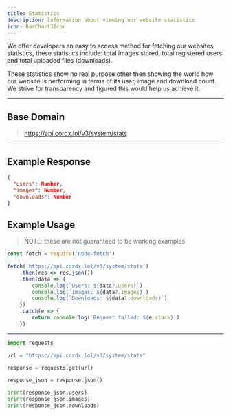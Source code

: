```yaml
---
title: Statistics
description: Information about viewing our website statistics
icon: BarChart3Icon
---
```


We offer developers an easy to access method for fetching our
websites statistics, these statistics include: total images stored,
total registered users and total uploaded files (downloads).

These statistics show no real purpose other then showing the world
how our website is performing in terms of its user, image and download
count. We strive for transparency and figured this would help us achieve it.

---

## Base Domain

> https://api.cordx.lol/v3/system/stats

---

## Example Response

```json title="200 | OK"
{
  "users": Number,
  "images": Number,
  "downloads": Number
}
```

## Example Usage

> NOTE: these are not guaranteed to be working examples

```js title="Javascript | node-fetch"
const fetch = require('node-fetch')

fetch('https://api.cordx.lol/v3/system/stats')
    .then(res => res.json())
    .then(data => {
        console.log(`Users: ${data?.users}`)
        console.log(`Images: ${data?.images}`)
        console.log(`Downloads: ${data?.downloads}`)
    })
    .catch(e => {
        return console.log(`Request failed: ${e.stack}`)
    })
```

---

```python title="Python | requests"
import requests

url = "https://api.cordx.lol/v3/system/stats"

response = requests.get(url)

response_json = response.json()

print(response_json.users)
print(response_json.images)
print(response_json.downloads)
```
